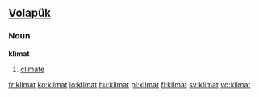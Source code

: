 ==[[Volapük]]==

===Noun===
'''klimat'''

# [[climate]]

[[fr:klimat]]
[[ko:klimat]]
[[io:klimat]]
[[hu:klimat]]
[[pl:klimat]]
[[fi:klimat]]
[[sv:klimat]]
[[vo:klimat]]